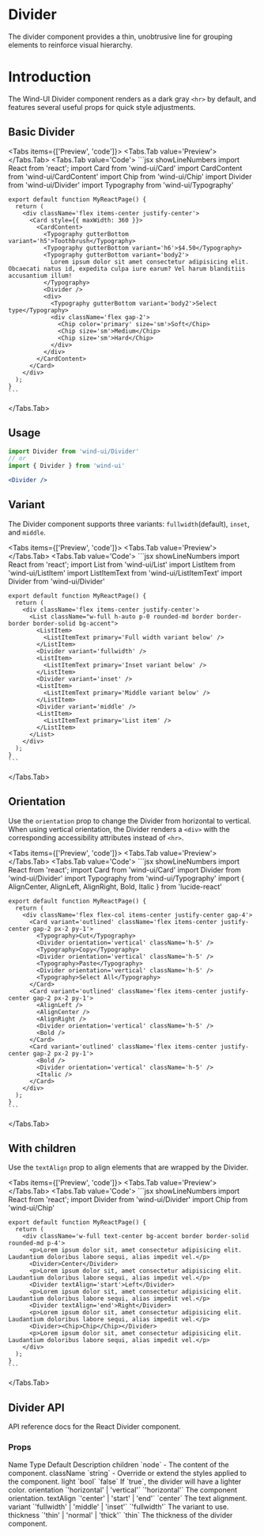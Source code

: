 
# Divider

The divider component provides a thin, unobtrusive line for grouping elements to reinforce visual hierarchy.

# Introduction
The Wind-UI Divider component renders as a dark gray `<hr>` by default, and features several useful props for quick style adjustments.

## Basic Divider
<Tabs items={['Preview', 'code']}>
  <Tabs.Tab value='Preview'>
    <BasicDivider />
  </Tabs.Tab>
  <Tabs.Tab value='Code'>
    ```jsx showLineNumbers
    import React from 'react';
    import Card from 'wind-ui/Card'
    import CardContent from 'wind-ui/CardContent'
    import Chip from 'wind-ui/Chip'
    import Divider from 'wind-ui/Divider'
    import Typography from 'wind-ui/Typography'

    export default function MyReactPage() {
      return (
        <div className='flex items-center justify-center'>
          <Card style={{ maxWidth: 360 }}>
            <CardContent>
              <Typography gutterBottom variant='h5'>Toothbrush</Typography>
              <Typography gutterBottom variant='h6'>$4.50</Typography>
              <Typography gutterBottom variant='body2'>
                Lorem ipsum dolor sit amet consectetur adipisicing elit. Obcaecati natus id, expedita culpa iure earum? Vel harum blanditiis accusantium illum!
              </Typography>
              <Divider />
              <div>
                <Typography gutterBottom variant='body2'>Select type</Typography>
                <div className='flex gap-2'>
                  <Chip color='primary' size='sm'>Soft</Chip>
                  <Chip size='sm'>Medium</Chip>
                  <Chip size='sm'>Hard</Chip>
                </div>
              </div>
            </CardContent>
          </Card>
        </div>
      );
    }
    ```
  </Tabs.Tab>
</Tabs>

## Usage
```jsx
import Divider from 'wind-ui/Divider'
// or
import { Divider } from 'wind-ui'
```
```jsx
<Divider />
```

## Variant
The Divider component supports three variants: `fullwidth`(default), `inset`, and `middle`.

<Tabs items={['Preview', 'code']}>
  <Tabs.Tab value='Preview'>
    <DividerVariant />
  </Tabs.Tab>
  <Tabs.Tab value='Code'>
    ```jsx showLineNumbers
    import React from 'react';
    import List from 'wind-ui/List'
    import ListItem from 'wind-ui/ListItem'
    import ListItemText from 'wind-ui/ListItemText'
    import Divider from 'wind-ui/Divider'

    export default function MyReactPage() {
      return (
        <div className='flex items-center justify-center'>
          <List className="w-full h-auto p-0 rounded-md border border-border border-solid bg-accent">
            <ListItem>
              <ListItemText primary='Full width variant below' />
            </ListItem>
            <Divider variant='fullwidth' />
            <ListItem>
              <ListItemText primary='Inset variant below' />
            </ListItem>
            <Divider variant='inset' />
            <ListItem>
              <ListItemText primary='Middle variant below' />
            </ListItem>
            <Divider variant='middle' />
            <ListItem>
              <ListItemText primary='List item' />
            </ListItem>
          </List>
        </div>
      );
    }
    ```
  </Tabs.Tab>
</Tabs>

## Orientation
Use the `orientation` prop to change the Divider from horizontal to vertical. When using vertical orientation, the Divider renders a `<div>` with the corresponding accessibility attributes instead of `<hr>`.

<Tabs items={['Preview', 'code']}>
  <Tabs.Tab value='Preview'>
    <DividerOrientation />
  </Tabs.Tab>
  <Tabs.Tab value='Code'>
    ```jsx showLineNumbers
    import React from 'react';
    import Card from 'wind-ui/Card'
    import Divider from 'wind-ui/Divider'
    import Typography from 'wind-ui/Typography'
    import { AlignCenter, AlignLeft, AlignRight, Bold, Italic } from 'lucide-react'

    export default function MyReactPage() {
      return (
        <div className='flex flex-col items-center justify-center gap-4'>
          <Card variant='outlined' className='flex items-center justify-center gap-2 px-2 py-1'>
            <Typography>Cut</Typography>
            <Divider orientation='vertical' className='h-5' />
            <Typography>Copy</Typography>
            <Divider orientation='vertical' className='h-5' />
            <Typography>Paste</Typography>
            <Divider orientation='vertical' className='h-5' />
            <Typography>Select All</Typography>
          </Card>
          <Card variant='outlined' className='flex items-center justify-center gap-2 px-2 py-1'>
            <AlignLeft />
            <AlignCenter />
            <AlignRight />
            <Divider orientation='vertical' className='h-5' />
            <Bold />
          </Card>
          <Card variant='outlined' className='flex items-center justify-center gap-2 px-2 py-1'>
            <Bold />
            <Divider orientation='vertical' className='h-5' />
            <Italic />
          </Card>
        </div>
      );
    }
    ```
  </Tabs.Tab>
</Tabs>

## With children
Use the `textAlign` prop to align elements that are wrapped by the Divider.

<Tabs items={['Preview', 'code']}>
  <Tabs.Tab value='Preview'>
    <DividerChildren />
  </Tabs.Tab>
  <Tabs.Tab value='Code'>
    ```jsx showLineNumbers
    import React from 'react';
    import Divider from 'wind-ui/Divider'
    import Chip from 'wind-ui/Chip'

    export default function MyReactPage() {
      return (
        <div className='w-full text-center bg-accent border border-solid rounded-md p-4'>
          <p>Lorem ipsum dolor sit, amet consectetur adipisicing elit. Laudantium doloribus labore sequi, alias impedit vel.</p>
          <Divider>Center</Divider>
          <p>Lorem ipsum dolor sit, amet consectetur adipisicing elit. Laudantium doloribus labore sequi, alias impedit vel.</p>
          <Divider textAlign='start'>Left</Divider>
          <p>Lorem ipsum dolor sit, amet consectetur adipisicing elit. Laudantium doloribus labore sequi, alias impedit vel.</p>
          <Divider textAlign='end'>Right</Divider>
          <p>Lorem ipsum dolor sit, amet consectetur adipisicing elit. Laudantium doloribus labore sequi, alias impedit vel.</p>
          <Divider><Chip>Chip</Chip></Divider>
          <p>Lorem ipsum dolor sit, amet consectetur adipisicing elit. Laudantium doloribus labore sequi, alias impedit vel.</p>
        </div>
      );
    }
    ```
  </Tabs.Tab>
</Tabs>

## Divider API
API reference docs for the React Divider component.

### Props
<Table>
  <thead>
    <Table.Tr>
      <Table.Th>Name</Table.Th>
      <Table.Th>Type</Table.Th>
      <Table.Th>Default</Table.Th>
      <Table.Th>Description</Table.Th>
    </Table.Tr>
  </thead>
  <tbody>
    <Table.Tr>
      <Table.Td>children</Table.Td>
      <Table.Td>`node`</Table.Td>
      <Table.Td>-</Table.Td>
      <Table.Td>The content of the component.</Table.Td>
    </Table.Tr>
    <Table.Tr>
      <Table.Td>className</Table.Td>
      <Table.Td>`string`</Table.Td>
      <Table.Td>-</Table.Td>
      <Table.Td>Override or extend the styles applied to the component.</Table.Td>
    </Table.Tr>
    <Table.Tr>
      <Table.Td>light</Table.Td>
      <Table.Td>`bool`</Table.Td>
      <Table.Td>`false`</Table.Td>
      <Table.Td>If `true`, the divider will have a lighter color.</Table.Td>
    </Table.Tr>
    <Table.Tr>
      <Table.Td>orientation</Table.Td>
      <Table.Td>`'horizontal' | 'vertical'`</Table.Td>
      <Table.Td>`'horizontal'`</Table.Td>
      <Table.Td>The component orientation.</Table.Td>
    </Table.Tr>
    <Table.Tr>
      <Table.Td>textAlign</Table.Td>
      <Table.Td>`'center' | 'start' | 'end'`</Table.Td>
      <Table.Td>`center`</Table.Td>
      <Table.Td>The text alignment.</Table.Td>
    </Table.Tr>
    <Table.Tr>
      <Table.Td>variant</Table.Td>
      <Table.Td>`'fullwidth' | 'middle' | 'inset'`</Table.Td>
      <Table.Td>`'fullwidth'`</Table.Td>
      <Table.Td>The variant to use.</Table.Td>
    </Table.Tr>
    <Table.Tr>
      <Table.Td>thickness</Table.Td>
      <Table.Td>`'thin' | 'normal' | 'thick'`</Table.Td>
      <Table.Td>`thin`</Table.Td>
      <Table.Td>The thickness of the divider component.</Table.Td>
    </Table.Tr>
  </tbody>
</Table>
